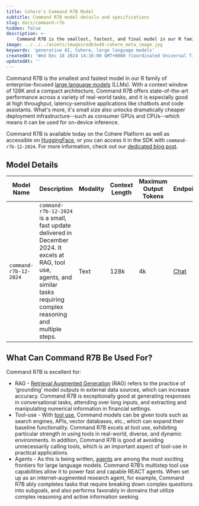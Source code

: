 ```yaml
---
title: Cohere's Command R7B Model
subtitle: Command R7B model details and specifications
slug: docs/command-r7b
hidden: false
description: >-
    Command R7B is the smallest, fastest, and final model in our R family of enterprise-focused large language models. It excels at RAG, tool use, and agents.
image: ../../../assets/images/edb3e49-cohere_meta_image.jpg
keywords: 'generative AI, Cohere, large language models'
createdAt: 'Wed Dec 18 2024 14:16:00 GMT+0000 (Coordinated Universal Time)'
updatedAt: ''
---
```


Command R7B is the smallest and fastest model in our R family of enterprise-focused [large language models](https://docs.cohere.com/v1/docs/the-cohere-platform#large-language-models-llms) (LLMs). With a context window of 128K and a compact architecture, Command R7B offers state-of-the-art performance across a variety of real-world tasks, and it is especially good at high throughput, latency-sensitive applications like chatbots and code assistants. What's more, it's small size also unlocks dramatically cheaper deployment infrastructure--such as consumer GPUs and CPUs--which means it can be used for on-device inference.

Command R7B is available today on the Cohere Platform as well as accessible on [HuggingFace](https://huggingface.co/CohereForAI/c4ai-command-r7b-12-2024), or you can access it in the SDK with `command-r7b-12-2024`. For more information, check out our [dedicated blog post](https://cohere.com/blog/command-r7b).

## Model Details
| Model Name               | Description                                                                                                                                                                                                                                         | Modality             | Context Length | Maximum Output Tokens | Endpoints              |
|--------------------------|-----------------------------------------------------------------------------------------------------------------------------------------------------------------------------------------------------------------------------------------------------|----------------------|----------------|-----------------------|------------------------|
| `command-r7b-12-2024`    | `command-r7b-12-2024` is a small, fast update delivered in December 2024. It excels at RAG, tool use, agents, and similar tasks requiring complex reasoning and multiple steps.                                                                     | Text                 | 128k           | 4k                    | [Chat](/reference/chat)|

## What Can Command R7B Be Used For?
Command R7B is excellent for:

- RAG - [Retrieval Augmented Generation](https://docs.cohere.com/docs/retrieval-augmented-generation-rag) (RAG) refers to the practice of ‘grounding’ model outputs in external data sources, which can increase accuracy. Command R7B is exceptionally good at generating responses in conversational tasks, attending over long inputs, and extracting and manipulating numerical information in financial settings.
- Tool-use - With [tool use](https://docs.cohere.com/docs/tool-use), Command models can be given tools such as search engines, APIs, vector databases, etc., which can expand their baseline functionality. Command R7B excels at tool use, exhibiting particular strength in using tools in real-world, diverse, and dynamic environments. In addition, Command R7B is good at avoiding unnecessarily calling tools, which is an important aspect of tool-use in practical applications. 
- Agents - As this is being written, [agents](https://docs.cohere.com/docs/multi-step-tool-use) are among the most exciting frontiers for large language models. Command R7B’s multistep tool use capabilities allow it to power fast and capable REACT agents. When set up as an internet-augmented research agent, for example, Command R7B ably completes tasks that require breaking down complex questions into subgoals, and also performs favorably in domains that utilize complex reasoning and active information seeking. 
